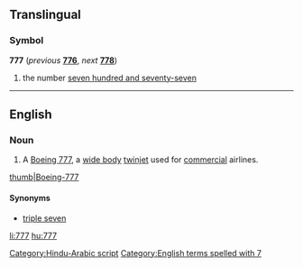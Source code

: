 ==Translingual==

===Symbol===
'''777''' (''previous'' '''[[776]]''', ''next'' '''[[778]]''')

# the number [[seven hundred and seventy-seven]]

[[Category:Hindu-Arabic script]]
----

==English==

===Noun===
{{en-noun}}

# {{context|aviation|lang=en}} A [[w:Boeing 777|Boeing 777]], a [[wide body]] [[twinjet]]  used for [[commercial]] airlines. 
[[image:United Airlines B777-200 N780UA.jpg|thumb|Boeing-777]]

====Synonyms====
* [[triple seven]]

[[Category:English terms spelled with 7]]
[[li:777]]
[[hu:777]]